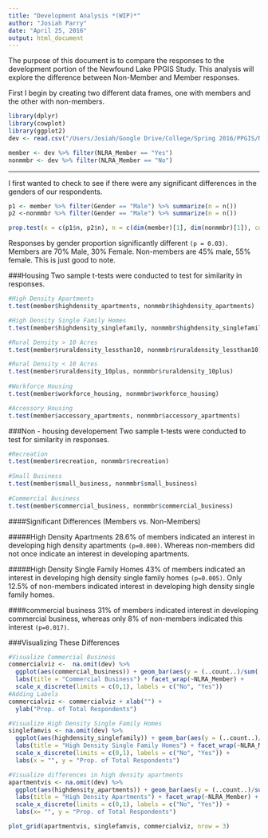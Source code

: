```yaml
---
title: "Development Analysis *(WIP)*"
author: "Josiah Parry"
date: "April 25, 2016"
output: html_document
---
```


The purpose of this document is to compare the responses to the development portion of the Newfound Lake PPGIS Study. This analysis will explore the difference between Non-Member and Member responses. 

First I begin by creating two different data frames, one with members and the other with non-members.
```r
library(dplyr)
library(cowplot)
library(ggplot2)
dev <- read.csv("/Users/Josiah/Google Drive/College/Spring 2016/PPGIS/Newfound_GIT/Data/clean_development.csv")
```

```r
member <- dev %>% filter(NLRA_Member == "Yes")
nonmmbr <- dev %>% filter(NLRA_Member == "No")
```
---
I first wanted to check to see if there were any significant differences in the genders of our respondents.

```r
p1 <- member %>% filter(Gender == "Male") %>% summarize(n = n())
p2 <-nonmmbr %>% filter(Gender == "Male") %>% summarize(n = n())

prop.test(x = c(p1$n, p2$n), n = c(dim(member)[1], dim(nonmmbr)[1]), correct = FALSE)
```

Responses by gender proportion significantly different `(p = 0.03)`. Members are 70% Male, 30% Female. Non-members are 45% male, 55% female. This is just good to note.

###Housing
Two sample t-tests were conducted to test for similarity in responses. 
```r
#High Density Apartments
t.test(member$highdensity_apartments, nonmmbr$highdensity_apartments)

#High Density Single Family Homes
t.test(member$highdensity_singlefamily, nonmmbr$highdensity_singlefamily)

#Rural Density > 10 Acres
t.test(member$ruraldensity_lessthan10, nonmmbr$ruraldensity_lessthan10)

#Rural Density < 10 Acres
t.test(member$ruraldensity_10plus, nonmmbr$ruraldensity_10plus)
 
#Workforce Housing
t.test(member$workforce_housing, nonmmbr$workforce_housing)

#Accessory Housing
t.test(member$accessory_apartments, nonmmbr$accessory_apartments)
```
###Non - housing developement 
Two sample t-tests were conducted to test for similarity in responses. 
```r
#Recreation
t.test(member$recreation, nonmmbr$recreation)
 
#Small Business
t.test(member$small_business, nonmmbr$small_business)
 
#Commercial Business
t.test(member$commercial_business, nonmmbr$commercial_business)
```
####Significant Differences (Members vs. Non-Members)

#####High Density Apartments
28.6% of members indicated an interest in developing high density apartments `(p=0.000)`. Whereas non-members did not once indicate an interest in developing apartments.

#####High Density Single Family Homes
43% of members indicated an interest in developing high density single family homes `(p=0.005)`. Only 12.5% of non-members indicated interest in developing high density single family homes.

####commercial business
31% of members indicated interest in developing commercial business, whereas only 8% of non-members indicated this interest `(p=0.017)`.

###Visualizing These Differences
```r
#Visualize Commercial Business
commercialviz <-  na.omit(dev) %>% 
  ggplot(aes(commercial_business)) + geom_bar(aes(y = (..count..)/sum(..count..)), fill = "#ffa24e") + 
  labs(title = "Commercial Business") + facet_wrap(~NLRA_Member) +
  scale_x_discrete(limits = c(0,1), labels = c("No", "Yes"))
#Adding Labels
commercialviz <- commercialviz + xlab("") + 
  ylab("Prop. of Total Respondents")

#Visualize High Density Single Family Homes
singlefamvis <- na.omit(dev) %>% 
  ggplot(aes(highdensity_singlefamily)) + geom_bar(aes(y = (..count..)/sum(..count..)), fill = "#ffa24e") + 
  labs(title = "High Density Single Family Homes") + facet_wrap(~NLRA_Member) +
  scale_x_discrete(limits = c(0,1), labels = c("No", "Yes")) + 
  labs(x = "", y = "Prop. of Total Respondents")

#Visualize differences in high density apartments
apartmentvis <- na.omit(dev) %>% 
  ggplot(aes(highdensity_apartments)) + geom_bar(aes(y = (..count..)/sum(..count..)), fill = "#ffa24e") + 
  labs(title = "High Density Apartments") + facet_wrap(~NLRA_Member) +
  scale_x_discrete(limits = c(0,1), labels = c("No", "Yes")) + 
  labs(x= "", y = "Prop. of Total Respondents")

plot_grid(apartmentvis, singlefamvis, commercialviz, nrow = 3)
```


